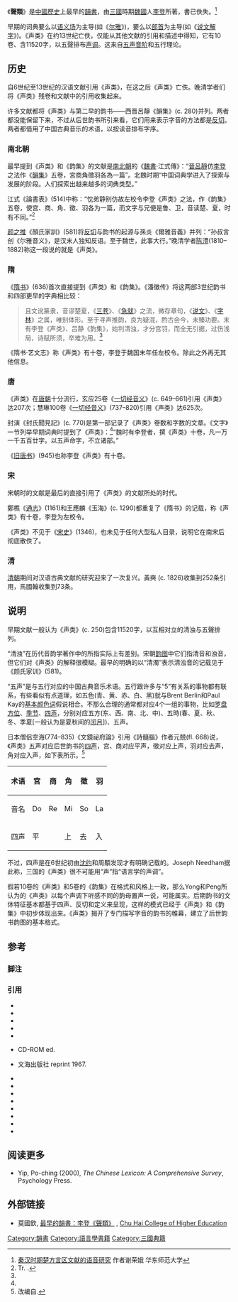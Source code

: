 《'''聲類'''》是[[中國歷史|中國歷史]]上最早的[[韻書|韻書]]，由[[三國|三國]]時期[[曹魏|魏國]]人[[李登_(语言学家)|李登]]所著，書已佚失。<ref>[http://www.cnki.net/KCMS/detail/detail.aspx?filename=2007083033.nh&dbname=CDFD2007 秦汉时期楚方言区文献的语音研究]{{dead link|date=2018年4月 |bot=InternetArchiveBot |fix-attempted=yes }} 作者谢荣娥 华东师范大学</ref>

早期的词典要么以[[语义场|语义场]]为主导(如《[[尔雅|尔雅]]》)，要么以[[部首|部首]]为主导(如《[[说文解字|说文解字]]》)。《声类》在约13世纪亡佚，仅能从其他文献的引用和描述中得知，它有10卷、含11520字，以五聲排布[[声调|声调]]。这来自[[五声音阶|五声音阶]]和五行理论。

==历史==
自6世纪至13世纪的汉语文献引用《声类》，在这之后《声类》亡佚。晚清学者们将《声类》残卷和文献中的引用收集起来。

许多文献都将《声类》与第二早的韵书——西晋呂靜《韻集》(c. 280)并列。两者都没能保留下来，不过从后世韵书所引来看，它们用来表示字音的方法都是[[反切|反切]]。{{sfn|Pulleyblank|1999}}{{rp|015}}两者都借用了中国古典音乐的术语，以按读音排布字序。{{sfn|Creamer|1991|}}{{rp|2603}}

===南北朝===
最早提到《声类》和《韵集》的文献是[[南北朝|南北朝]]的《[[魏書|魏書]]·江式傳》：“[[晉朝|晉]][[呂靜|呂靜]]仿[[李登_(语言学家)|李登]]之法作《[[韻集|韻集]]》五卷，宮商角徵羽各為一篇”。北魏时期“中国词典学进入了探索与发展的阶段。人们探索出越来越多的词典类型。”{{sfn|Yong|Peng|2008}}{{rp|275}}

江式《論書表》(514)中称：“忱弟静别仿故左校令李登《声类》之法，作《韵集》五卷，使宫、商、角、徵、羽各为一篇，而文字与兄便是鲁、卫，音读楚、夏，时有不同。”<ref name="#1">Tr. {{harvnb|Yong|Peng|2008}}.</ref>{{rp|244}}

[[颜之推|颜之推]]《顏氏家訓》(581)将[[反切|反切]]与韵书的起源与孫炎《爾雅音義》并列：“孙叔言创《尔雅音义》，是汉末人独知反语。至于魏世，此事大行。”晚清学者[[陈澧|陈澧]](1810–1882)称这一段说的就是《声类》。

===隋===
《[[隋书|隋书]]》(636)首次直接提到《声类》和《韵集》。《潘徽传》将这两部3世纪韵书和四部更早的字典相比较：
<blockquote>且文讹篆隶，音谬楚夏，《[[仓颉篇|三苍]]》、《[[急就章|急就]]》之流，微存章句，《[[说文解字|说文]]》、《[[字林|字林]]》之属，唯别体形。至于寻声推韵，良为疑混，酌古会今，未臻功要。末有李登《声类》、吕静《韵集》，始判清浊，才分宫羽，而全无引据，过伤浅局，诗赋所须，卒难为用。<ref name="#1"/>{{rp|161}}</blockquote>

《隋书·艺文志》称《声类》有十卷，李登于魏国末年任左校令。除此之外再无其他信息。

===唐===
《声类》在[[唐朝|唐朝]]十分流行，玄应25卷《[[一切经音义|一切经音义]]》(c. 649–661)引用《声类》达207次；{{sfn|Zhou|1962}}{{rp|834}}慧琳100卷《[[一切经音义|一切经音义]]》(737–820)引用《声类》达625次。

封演《封氏聞見記》(c. 770)是第一部记录了《声类》卷数和字数的文章。《文字》一节列举早期词典时提到了《声类》：<ref name="#1"/>{{rp|244}}“魏时有李登者，撰《声类》十卷，凡一万一千五百廿字。以五声命字，不立诸部。”{{sfn|Cheng|1985}}{{rp|142}}
 
《[[旧唐书|旧唐书]]》(945)也称李登《声类》有十卷。

===宋===
宋朝时的文献是最后的直接引用了《声类》的文献所处的时代。

鄭樵《[[通志|通志]]》(1161)和王應麟《玉海》(c. 1290)都重复了《隋书》的记载，称《声类》有十卷，李登为左校令。

《声类》不见于《[[宋史|宋史]]》(1346)，也未见于任何大型私人目录，说明它在南宋后彻底散佚了。

===清===
[[清朝|清朝]]期间对汉语古典文献的研究迎来了一次复兴。黃奭 (c. 1826)收集到252条引用，馬國翰收集到73条。{{sfn|Ma|1883}}{{sfn|Coblin|1974–1975}}{{rp|291}}

==说明==
早期文献一般认为《声类》(c. 250)包含11520字，以互相对立的清浊与五聲排列。

“清浊”在历代音韵学著作中的所指实际上有差别。宋朝[[韵图|韵图]]中它们指清音和浊音，但它们对《声类》的解释很模糊。{{sfn|Pulleyblank|1999}}{{rp|106}}最早的明确的以“清濁”表示清浊音的记载见于《颜氏家训》(581)。{{sfn|Luo|1993}}{{rp|1333}}

“五声”是与五行对应的中国古典音乐术语。五行跟许多与“5”有关系的事物都有联系，{{sfn|Needham|1956}}{{rp|263–264}}有些看似有点道理，如五色(青、黄、赤、白、黑)就与Brent Berlin和Paul Kay的[[基本颜色词|基本颜色词]]假说相合。不那么合理的通常都对应4个一组的事物，比如[[罗盘方位|罗盘方位]]、[[季节|季节]]、[[四声|四声]]，分别对应五方(东、西、南、北、中)、五時(春、夏、秋、冬、季夏[一般认为是夏秋间的[[置闰|闰月]]])、五声。{{sfn|Needham|1956}}{{rp|250}}

日本僧侣空海(774–835)《文鏡祕府論》{{sfn|Ting|1996}}{{rp|146, 155}}引用《詩髓腦》作者元兢(fl. 668)说，《声类》五声对应后世韵书的[[四声|四声]]，宫、商对应平声，徵对应上声，羽对应去声，角对应入声，如下表所示。<ref>改编自{{harvnb|Ting|1996}}.</ref>{{rp|146}}

{| class="wikitable"
|-
! 术语 !! 宮 !! 商 !! 角 !! 徵 !! 羽
|-
| 音名|| Do || Re || Mi || So || La
|-
| 四声|| colspan="2" | 平 || 上 || 去 || 入
|}

不过，四声是在6世纪初由[[沈约|沈约]]和周顒发现才有明确记载的。{{sfn|Baxter|1992}}{{rp|303}}Joseph Needham据此称，三国的《声类》很不可能用“声”指“语言学的声调”。{{sfn|Needham|Lu|Huang|1986}}{{rp|218}}

假若10卷的《声类》和5卷的《韵集》在格式和风格上一致，那么Yong和Peng所认为的《声类》以每个声调下听感不同的韵母置声一说，可能属实。{{sfn|Yong|Peng|2008}}{{rp|244}}后期韵书的文体特征基本都基于四声、反切和定义来呈现，这样的模式已经于《声类》和《韵集》中初步体现出来。《声类》揭开了专门描写字音的韵书的帷幕，建立了后世韵书韵图的基本格式。{{sfn|Yong|Peng|2008}}{{rp|245}}

==参考==
===脚注===
{{reflist}}

===引用===
{{refbegin|colwidth=30em|indent=yes}}
* {{citation
  | surname = Baxter | given = William H. | author-link = William H. Baxter
  | title = A Handbook of Old Chinese Phonology
  | location = Berlin | publisher = Mouton de Gruyter | year = 1992
  | isbn = 978-3-11-012324-1
  | postscript = .
  }}
* {{citation
  | surname = Cheng | given = Tsai Fa
  | title = Ancient Chinese and Early Mandarin
  | series = ''Journal of Chinese Linguistics Monograph Series'' | volume = 2 | year = 1985
  | jstor = 23886826
  | postscript = .
  }}
* {{citation
  | surname = Coblin | given = W. South | author-link = W. South Coblin
  | title = The Initials of the Wei-Chin Period as Revealed in the Phonological Glosses of Kuo P'u and Others
  | journal = Monumenta Serica | volume = 31 | year = 1974–1975 | pages = 288–318
  | jstor = 40726173
  | postscript = .
  }}
* {{citation
  | surname = Creamer | given = Thomas B.I.
  | chapter = Chinese lexicography | pages = 2595–2611
  | title = Wörterbücher: ein internationales Handbuch zur Lexikographie | volume = 3
  | editor1-given = Franz Josef | editor1-surname = Hausmann
  | editor2-given = Oskar | editor2-surname = Reichmann
  | editor3-given = Herbert Ernst | editor3-surname = Wiegand
  | editor4-given = Ladislav | editor4-surname = Zgusta
  | location = Berlin | publisher = Walter de Gruyter | year = 1991
  | isbn = 978-3-11-012421-7
  | postscript = .
  }}
* {{citation
  | surname = Ford
  | given = Graeme
  | title = (Review of) H. Yong and J. Peng, ''Chinese Lexicography: A History from 1046 BC to AD 1911''
  | journal = Australian Review of Applied Linguistics
  | volume = 32
  | number = 2
  | pages = 16.1–16.3
  | year = 2009
  | doi = 10.2104/aral0916
  | url = http://www.nla.gov.au/ojs/index.php/aral/article/viewFile/2023/2403
  | postscript = .
  | accessdate = 2021-12-12
  | archive-date = 2016-01-05
  | archive-url = https://web.archive.org/web/20160105124651/http://www.nla.gov.au/ojs/index.php/aral/article/viewFile/2023/2403
  | dead-url = no
  }}
* {{citation
  | editor-surname = 羅 | editor-given = 竹風
  | title = [[漢語大詞典|漢語大詞典]] | volume = 5
  | location = 上海 | publisher = [[上海辞书出版社|上海辞书出版社]] | year = 1993
  | isbn = 7-5432-0013-9
  | postscript = .
  }} CD-ROM ed. {{ISBN|962-07-0255-7}}
* {{citation
  | surname = 馬 | given = 國翰
  | title = 玉函山房輯佚書 | year = 1883
  | postscript = .
  }} 文海出版社 reprint 1967.
* {{citation
  | surname = Needham | given = Joseph | author-link = Joseph Needham
  | title = [[Science_and_Civilisation_in_China|Science and Civilisation in China]], Volume 2, History of Scientific Thought
  | publisher = [[Cambridge_University_Press|Cambridge University Press]] | year = 1956 | isbn = 978-0-521-05800-1
  | postscript = .
  }}
* {{citation
  | surname1 = Needham | given1 = Joseph
  | surname2 = Lu | given2 = Gwei-djen | author2-link = Lu Gwei-djen
  | surname3 = Huang | given3 = Hsing-Tsung
  | title = [[Science_and_Civilisation_in_China|Science and Civilisation in China]], Volume 6 Biology and Biological Technology, Part 1: Botany
  | publisher = [[Cambridge_University_Press|Cambridge University Press]] | year = 1986 | isbn = 978-0-521-08731-5
  | postscript = .
  }}
* {{citation
  | surname = Pulleyblank | given = Edwin G. | author-link = Edwin G. Pulleyblank
  | title = Middle Chinese: a study in historical phonology
  | journal = Asia Major | volume = 12 | issue = 2 | year = 1999 | pages = 101–137
  | jstor = 41645549
  | postscript = .
  }}
* {{citation
  | surname = Têng | given = Ssu-yü | author-link = Têng Ssu-yü
  | title = "Family Instructions for the Yen Clan" (Yen-shih chia-hsun), an annotated translation of the classic by Yen Chih-t'ui (531–ca. 597)
  | series = ''T'oung Pao'' Monograph | volume = 4 | publisher = [[Brill_Publishers|E.J. Brill]] | year = 1968
  | postscript = .
  }}
* {{citation
  | surname = 丁 | given = 邦新
  | chapter = Tonal evolution and tonal reconstruction in Chinese | pages = 141–159
  | title = New Horizons in Chinese Linguistics
  | editor-given1 = Cheng-Teh James | editor-surname1 = Huang
  | editor-given2 = Yen-Hui Audrey | editor-surname2 = Li
  | publisher = Kluwer | year = 1996
  | isbn = 978-0-7923-3867-3
  | postscript = .
  }}
* {{citation
  | surname1 = Yong | given1 = Heming | surname2 = Peng | given2 = Jing
  | title = Chinese lexicography: a history from 1046 BC to AD 1911
  | publisher = Oxford University Press | year = 2008
  | isbn = 978-0-19-156167-2
  | postscript = .
  }}
* {{citation
  | editor-surname = 周 | editor-given = 法高
  | chapter = 玄應一切經音義引用書索引
  | title = 玄應一切經音義
  | publisher = 中央研究院歷史語言研究所 | year = 1962
  | postscript = .
  }}
* {{citation
  | surname = 周 | given = 有光 | author-link = 周有光
  | title = The Historical Evolution of Chinese Languages and Scripts
  | translator-surname = 張 | translator-given = 立青
  | publisher =  National East Asian Languages Resource Center, Ohio State University | year = 2003
  | postscript = .
  }}
{{refend}}

==阅读更多==
*Yip, Po-ching (2000), ''The Chinese Lexicon: A Comprehensive Survey'', Psychology Press.

==外部链接==
*莫國欽, [http://www.e2121.com/chuhai/academia/An%20Earliest%20Rhyme%20Book.doc 最早的韻書：李登《聲類》] {{Wayback|url=http://www.e2121.com/chuhai/academia/An%20Earliest%20Rhyme%20Book.doc |date=20160305020219 }}, [[Chu_Hai_College_of_Higher_Education|Chu Hai College of Higher Education]]

{{汉语辞书}}
{{韻書}}

[[Category:韻書|Category:韻書]]
[[Category:語言學書籍|Category:語言學書籍]]
[[Category:三國典籍|Category:三國典籍]]
